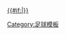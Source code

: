 [[2011/12賽季歐霸盃#外圍賽第三圈|{{#if:{{{dc|}}}|{{nowrap|2011/12-{zh:球季;zh-hans:赛季;zh-hant:球季;zh-cn:赛季;}--{zh:歐霸盃;zh-hans:欧洲联赛;zh-hant:歐霸盃;zh-cn:欧洲联赛;}-}}}} {{nowrap|外圍賽第三-{zh:圈;zh-hans:轮;zh-hant:圈;zh-cn:轮;}-}}]]<!--
--><noinclude>[[Category:足球模板]]</noinclude>